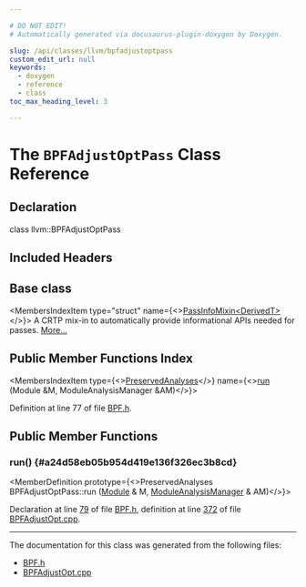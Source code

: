```yaml
---

# DO NOT EDIT!
# Automatically generated via docusaurus-plugin-doxygen by Doxygen.

slug: /api/classes/llvm/bpfadjustoptpass
custom_edit_url: null
keywords:
  - doxygen
  - reference
  - class
toc_max_heading_level: 3

---
```





# The `BPFAdjustOptPass` Class Reference

<DoxygenPage pluginConfig={pluginConfig}>



## Declaration

<CodeBlock>class llvm::BPFAdjustOptPass</CodeBlock>

## Included Headers

<IncludesList>
<IncludesListItem
  filePath="Target/BPF/BPF.h"
  permalink="/docs/api/files/lib/lib/target/lib/target/bpf/bpf-h"
  isLocal="true" />
</IncludesList>

## Base class

<MembersIndex>

<MembersIndexItem
  type="struct"
  name={<><a href="/docs/api/structs/llvm/passinfomixin">PassInfoMixin&lt;DerivedT&gt;</a></>}>
A CRTP mix-in to automatically provide informational APIs needed for passes. <a href="/docs/api/structs/llvm/passinfomixin/#details">More...</a>
</MembersIndexItem>

</MembersIndex>

## Public Member Functions Index

<MembersIndex>

<MembersIndexItem
  type={<><a href="/docs/api/classes/llvm/preservedanalyses">PreservedAnalyses</a></>}
  name={<><a href="#a24d58eb05b954d419e136f326ec3b8cd">run</a> (Module &amp;M, ModuleAnalysisManager &amp;AM)</>}>
</MembersIndexItem>

</MembersIndex>


Definition at line 77 of file <a href="/docs/api/files/lib/lib/target/lib/target/bpf/bpf-h">BPF.h</a>.

<SectionDefinition>

## Public Member Functions

### run() {#a24d58eb05b954d419e136f326ec3b8cd}

<MemberDefinition
  prototype={<>PreservedAnalyses BPFAdjustOptPass::run (<a href="/docs/api/classes/llvm/module">Module</a> &amp; M, <a href="/docs/api/namespaces/llvm/#af9c9208365fd9ce11392b4d79485e259">ModuleAnalysisManager</a> &amp; AM)</>}>

Declaration at line <a href="/docs/api/files/lib/lib/target/lib/target/bpf/bpf-h/#l00079">79</a> of file <a href="/docs/api/files/lib/lib/target/lib/target/bpf/bpf-h">BPF.h</a>, definition at line <a href="/docs/api/files/lib/lib/target/lib/target/bpf/bpfadjustopt-cpp/#l00372">372</a> of file <a href="/docs/api/files/lib/lib/target/lib/target/bpf/bpfadjustopt-cpp">BPFAdjustOpt.cpp</a>.
</MemberDefinition>

</SectionDefinition>

<hr/>

The documentation for this class was generated from the following files:

<ul>
<li><a href="/docs/api/files/lib/lib/target/lib/target/bpf/bpf-h">BPF.h</a></li>
<li><a href="/docs/api/files/lib/lib/target/lib/target/bpf/bpfadjustopt-cpp">BPFAdjustOpt.cpp</a></li>
</ul>

</DoxygenPage>
